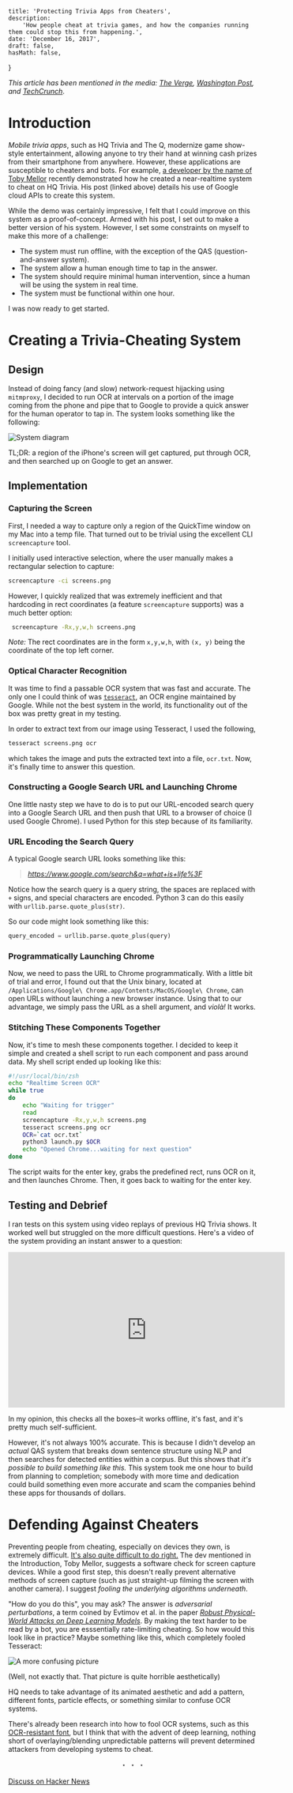 	title: 'Protecting Trivia Apps from Cheaters',
	description:
		'How people cheat at trivia games, and how the companies running them could stop this from happening.',
	date: 'December 16, 2017',
	draft: false,
	hasMath: false,
}

_This article has been mentioned in the media: [The Verge](https://www.theverge.com/2017/12/25/16817502/how-to-stop-hq-cheaters), [Washington Post](https://www.washingtonpost.com/graphics/2018/business/hq-trivia/), and [TechCrunch](https://techcrunch.com/2018/03/06/hq-trivia-questions/)_.

# Introduction

_Mobile trivia apps_, such as HQ Trivia and The Q, modernize game show-style entertainment, allowing anyone to try their hand at winning cash prizes from their smartphone from anywhere. However, these applications are susceptible to cheaters and bots. For example, [a developer by the name of Toby Mellor](https://medium.com/@tobymellor/hq-trivia-using-bots-to-win-money-from-online-game-shows-ce2a1b11828b) recently demonstrated how he created a near-realtime system to cheat on HQ Trivia. His post (linked above) details his use of Google cloud APIs to create this system.

While the demo was certainly impressive, I felt that I could improve on this system as a proof-of-concept. Armed with his post, I set out to make a better version of his system. However, I set some constraints on myself to make this more of a challenge:

-   The system must run offline, with the exception of the QAS (question-and-answer system).
-   The system allow a human enough time to tap in the answer.
-   The system should require minimal human intervention, since a human will be using the system in real time.
-   The system must be functional within one hour.

I was now ready to get started.

# Creating a Trivia-Cheating System

## Design

Instead of doing fancy (and slow) network-request hijacking using `mitmproxy`, I decided to run OCR at intervals on a portion of the image coming from the phone and pipe that to Google to provide a quick answer for the human operator to tap in. The system looks something like the following:

![System diagram](/static/img/trivia-diagram.svg)

TL;DR: a region of the iPhone's screen will get captured, put through OCR, and then searched up on Google to get an answer.

## Implementation

### Capturing the Screen

First, I needed a way to capture only a region of the QuickTime window on my Mac into a temp file. That turned out to be trivial using the excellent CLI `screencapture` tool.

I initially used interactive selection, where the user manually makes a rectangular selection to capture:

```bash
screencapture -ci screens.png
```

However, I quickly realized that was extremely inefficient and that hardcoding in rect coordinates (a feature `screencapture` supports) was a much better option:

```bash
 screencapture -Rx,y,w,h screens.png
```

_Note:_ The rect coordinates are in the form `x,y,w,h`, with `(x, y)` being the coordinate of the top left corner.

### Optical Character Recognition

It was time to find a passable OCR system that was fast and accurate. The only one I could think of was [`tesseract`](https://github.com/tesseract-ocr/tesseract), an OCR engine maintained by Google. While not the best system in the world, its functionality out of the box was pretty great in my testing.

In order to extract text from our image using Tesseract, I used the following,

```bash
tesseract screens.png ocr
```

which takes the image and puts the extracted text into a file, `ocr.txt`. Now, it's finally time to answer this question.

### Constructing a Google Search URL and Launching Chrome

One little nasty step we have to do is to put our URL-encoded search query into a Google Search URL and then push that URL to a browser of choice (I used Google Chrome). I used Python for this step because of its familiarity.

### URL Encoding the Search Query

A typical Google search URL looks something like this:

> _https://www.google.com/search&q=what+is+life%3F_

Notice how the search query is a query string, the spaces are replaced with `+` signs, and special characters are encoded. Python 3 can do this easily with `urllib.parse.quote_plus(str)`.

So our code might look something like this:

```python
query_encoded = urllib.parse.quote_plus(query)
```

### Programmatically Launching Chrome

Now, we need to pass the URL to Chrome programmatically. With a little bit of trial and error, I found out that the Unix binary, located at `/Applications/Google\ Chrome.app/Contents/MacOS/Google\ Chrome`, can open URLs without launching a new browser instance. Using that to our advantage, we simply pass the URL as a shell argument, and _violà!_ It works.

### Stitching These Components Together

Now, it's time to mesh these components together. I decided to keep it simple and created a shell script to run each component and pass around data. My shell script ended up looking like this:

```bash
#!/usr/local/bin/zsh
echo "Realtime Screen OCR"
while true
do
    echo "Waiting for trigger"
    read
    screencapture -Rx,y,w,h screens.png
    tesseract screens.png ocr
    OCR=`cat ocr.txt`
    python3 launch.py $OCR
    echo "Opened Chrome...waiting for next question"
done
```

The script waits for the enter key, grabs the predefined rect, runs OCR on it, and then launches Chrome. Then, it goes back to waiting for the enter key.

## Testing and Debrief

I ran tests on this system using video replays of previous HQ Trivia shows. It worked well but struggled on the more difficult questions. Here's a video of the system providing an instant answer to a question:

<center>
	<iframe
		width='560'
		height='315'
		src='https://www.youtube-nocookie.com/embed/F1m6ZyqIvhs?rel=0'
		frameborder='0'
		allow='accelerometer; autoplay; encrypted-media; gyroscope; picture-in-picture'
		allowfullscreen></iframe>
</center>

In my opinion, this checks all the boxes–it works offline, it's fast, and it's pretty much self-sufficient.

However, it's not always 100% accurate. This is because I didn't develop an _actual_ QAS system that breaks down sentence structure using NLP and then searches for detected entities within a corpus. But this shows that _it's possible to build something like this._ This system took me one hour to build from planning to completion; somebody with more time and dedication could build something even more accurate and scam the companies behind these apps for thousands of dollars.

# Defending Against Cheaters

Preventing people from cheating, especially on devices they own, is extremely difficult. [It's also quite difficult to do right.](https://en.wikipedia.org/wiki/Sony_BMG_copy_protection_rootkit_scandal) The dev mentioned in the Introduction, Toby Mellor, suggests a software check for screen capture devices. While a good first step, this doesn't really prevent alternative methods of screen capture (such as just straight-up filming the screen with another camera). I suggest _fooling the underlying algorithms underneath_.

"How do you do this", you may ask? The answer is _adversarial perturbations_, a term coined by Evtimov et al. in the paper _[Robust Physical-World Attacks on Deep Learning Models](https://arxiv.org/abs/1707.08945)_. By making the text harder to be read by a bot, you are esssentially rate-limiting cheating. So how would this look like in practice? Maybe something like this, which completely fooled Tesseract:

![A more confusing picture](/static/img/hq-fooled.png)

(Well, not exactly that. That picture is quite horrible aesthetically)

HQ needs to take advantage of its animated aesthetic and add a pattern, different fonts, particle effects, or something similar to confuse OCR systems.

There's already been research into how to fool OCR systems, such as this [OCR-resistant font](https://walkerart.org/magazine/sang-mun-defiant-typeface-nsa-privacy), but I think that with the advent of deep learning, nothing short of overlaying/blending unpredictable patterns will prevent determined attackers from developing systems to cheat.

<center>&#65121; &#65121; &#65121;</center>

[Discuss on Hacker News](https://news.ycombinator.com/item?id=15944171)
